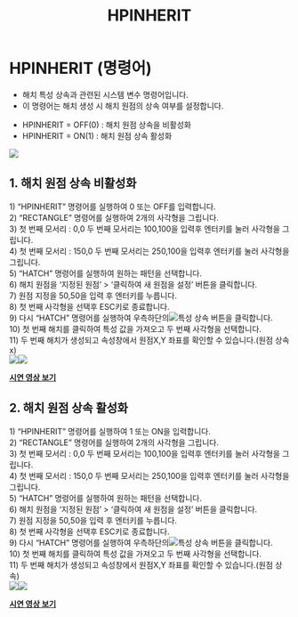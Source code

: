 ﻿---
title: HPINHERIT
---


[image1]: ../../../../../assets/images/commands/hpinherit/image1.png
[image2]: ../../../../../assets/images/commands/hpinherit/image2.png
[image3]: ../../../../../assets/images/commands/hpinherit/image3.png
[image4]: ../../../../../assets/images/commands/hpinherit/image4.png
[image5]: ../../../../../assets/images/commands/hpinherit/image5.png
[image6]: ../../../../../assets/images/commands/hpinherit/image6.png
[image7]: ../../../../../assets/images/commands/hpinherit/image7.png


# **HPINHERIT (명령어)**

* 해치 특성 상속과 관련된 시스템 변수 명령어입니다.  
* 이 명령어는 해치 생성 시 해치 원점의 상속 여부를 설정합니다.  
- HPINHERIT \= OFF(0) : 해치 원점 상속을 비활성화  
- HPINHERIT \= ON(1) : 해치 원점 상속 활성화

![][image1]

## **1\. 해치 원점 상속 비활성화**

1\) “HPINHERIT” 명령어를 실행하여 0 또는 OFF를 입력합니다.  
2\) “RECTANGLE” 명령어를 실행하여 2개의 사각형을 그립니다.  
3\) 첫 번째 모서리 : 0,0 두 번째 모서리는 100,100을 입력후 엔터키를 눌러 사각형을 그립니다.  
4\) 첫 번째 모서리 : 150,0 두 번째 모서리는 250,100을 입력후 엔터키를 눌러 사각형을 그립니다.  
5\) “HATCH” 명령어를 실행하여 원하는 패턴을 선택합니다.  
6\) 해치 원점을 ‘지정된 원점’ \> ‘클릭하여 새 원점을 설정’ 버튼을 클릭합니다.  
7\) 원점 지정을 50,50을 입력 후 엔터키를 누릅니다.  
8\) 첫 번째 사각형을 선택후 ESC키로 종료합니다.  
9\) 다시 “HATCH” 명령어를 실행하여 우측하단의![][image2]특성 상속 버튼을 클릭합니다.  
10\) 첫 번째 해치를 클릭하여 특성 값을 가져오고 두 번째 사각형을 선택합니다.  
11\) 두 번째 해치가 생성되고 속성창에서 원점X,Y 좌표를 확인할 수 있습니다.(원점 상속x)  
![][image3]![][image4]

[**<Icon name="youtube" class="emoji"/> 시연 영상 보기**](https://youtu.be/4gmD11TYVtE) 

## **2\. 해치 원점 상속 활성화**

1\) “HPINHERIT” 명령어를 실행하여 1 또는 ON을 입력합니다.  
2\) “RECTANGLE” 명령어를 실행하여 2개의 사각형을 그립니다.  
3\) 첫 번째 모서리 : 0,0 두 번째 모서리는 100,100을 입력후 엔터키를 눌러 사각형을 그립니다.  
4\) 첫 번째 모서리 : 150,0 두 번째 모서리는 250,100을 입력후 엔터키를 눌러 사각형을 그립니다.  
5\) “HATCH” 명령어를 실행하여 원하는 패턴을 선택합니다.  
6\) 해치 원점을 ‘지정된 원점’ \> ‘클릭하여 새 원점을 설정’ 버튼을 클릭합니다.  
7\) 원점 지정을 50,50을 입력 후 엔터키를 누릅니다.  
8\) 첫 번째 사각형을 선택후 ESC키로 종료합니다.  
9\) 다시 “HATCH” 명령어를 실행하여 우측하단의![][image2]특성 상속 버튼을 클릭합니다.  
10\) 첫 번째 해치를 클릭하여 특성 값을 가져오고 두 번째 사각형을 선택합니다.  
11\) 두 번째 해치가 생성되고 속성창에서 원점X,Y 좌표를 확인할 수 있습니다.(원점 상속)  
![][image5]![][image6]

[**<Icon name="youtube" class="emoji"/> 시연 영상 보기**](https://youtu.be/hakO2X6NhMM) 






